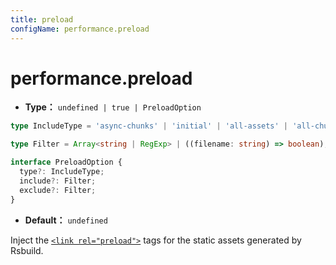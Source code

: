 ```yaml
---
title: preload
configName: performance.preload
---
```


# performance.preload

- **Type：** `undefined | true | PreloadOption`

```ts
type IncludeType = 'async-chunks' | 'initial' | 'all-assets' | 'all-chunks';

type Filter = Array<string | RegExp> | ((filename: string) => boolean);

interface PreloadOption {
  type?: IncludeType;
  include?: Filter;
  exclude?: Filter;
}
```

- **Default：** `undefined`

Inject the [`<link rel="preload">`](https://developer.mozilla.org/zh-CN/docs/Web/HTML/Attributes/rel/preload) tags for the static assets generated by Rsbuild.


<RsbuildConfig configName="performance.preload" />
